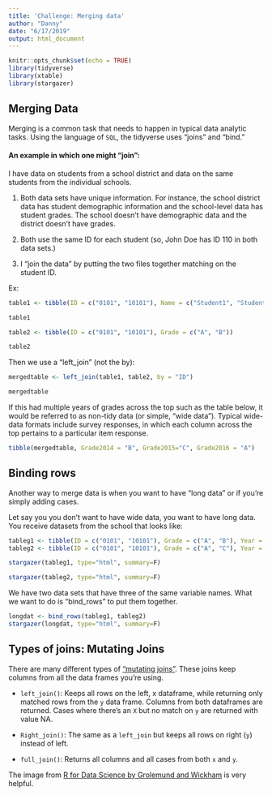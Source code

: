 ```yaml
---
title: 'Challenge: Merging data'
author: "Danny"
date: "6/17/2019"
output: html_document
---
```


```r
knitr::opts_chunk$set(echo = TRUE)
library(tidyverse)
library(xtable)
library(stargazer)
```

## Merging Data

Merging is a common task that needs to happen in typical data analytic tasks. Using the language of `SQL`, the tidyverse uses "joins" and "bind."

#### An example in which one might "join":  
I have data on students from a school district and data on the same students from the individual schools.  

1. Both data sets have unique information. For instance, the school district data has student demographic information and the school-level data has student grades. The school doesn't have demographic data and the district doesn't have grades. 

1. Both use the same ID for each student (so, John Doe has ID 110 in both data sets.)

1. I "join the data" by putting the two files together matching on the student ID. 

Ex:
```r
table1 <- tibble(ID = c("0101", "10101"), Name = c("Student1", "Student2"), Age = c("11", "12"))
```

```r
table1
```

```r

table2 <- tibble(ID = c("0101", "10101"), Grade = c("A", "B"))

```

```r
table2
```
Then we use a "left_join" (not the by):

```r
mergedtable <- left_join(table1, table2, by = "ID")
```

```r
mergedtable
```

If this had multiple years of grades across the top such as the table below, it would be referred to as non-tidy data (or simple, "wide data"). Typical wide-data formats include survey responses, in which each column across the top pertains to a particular item response.  

```r
tibble(mergedtable, Grade2014 = "B", Grade2015="C", Grade2016 = "A")
```
## Binding rows

Another way to merge data is when you want to have "long data" or if you're simply adding cases. 

Let say you you don't want to have wide data, you want to have long data. You receive datasets from the school that looks like:

```r
tableg1 <- tibble(ID = c("0101", "10101"), Grade = c("A", "B"), Year = "2012")
tableg2 <- tibble(ID = c("0101", "10101"), Grade = c("A", "C"), Year = "2013")

stargazer(tableg1, type="html", summary=F) 

stargazer(tableg2, type="html", summary=F) 
```
We have two data sets that have three of the same variable names. What we want to do is "bind_rows" to put them together.

```r
longdat <- bind_rows(tableg1, tableg2)
stargazer(longdat, type="html", summary=F) 
```

## Types of joins: Mutating Joins

There are many different types of ["mutating joins"](https://dplyr.tidyverse.org/reference/join.html). These joins keep columns from all the data frames you're using. 

+ `left_join()`: Keeps all rows on the left, x dataframe, while returning only matched rows from the `y` data frame. Columns from both dataframes are returned. Cases where there's an `X` but no match on `y` are returned with value NA. 

+ `Right_join()`: The same as a `left_join` but keeps all rows on right (`y`) instead of left. 

+ `full_join()`: Returns all columns and all cases from both `x` and `y`.

The image from [R for Data Science by Grolemund and Wickham](https://r4ds.had.co.nz/) is very helpful.





